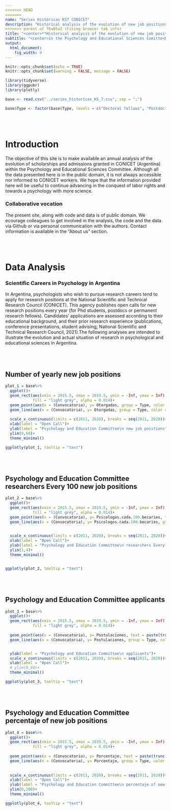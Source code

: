 ```yaml
---
<<<<<<< HEAD
=======
name: "Series Históricas KS7 CONICET"
description: "Historical analysis of the evolution of new job positions in the Psychology and Educational Sciences Comitte"
>>>>>>> parent of 76a85a2 (Fixing browser tab info)
title: "<center>**Historical analysis of the evolution of new job positions**</center>"
subtitle: "<center>in the Psychology and Educational Sciences Comitte<br>(CONICET, ARGENTINA)</center>"
output: 
  html_document: 
    fig_width: 9
---
```


<!-- Primary Meta Tags -->
<title>Análisis de la evolución histórica de becas e ingresos a carrera en la Comisión de Psicología y Ciencias de la Educación (KS7) - CONICET</title>
<meta name="title" content="Análisis de la evolución histórica de becas e ingresos a carrera en la Comisión de Psicología y Ciencias de la Educación (KS7) - CONICET">
<meta name="description" content="El objetivo de este sitio es poner a disposición de la comunidad científica un análisis anual de la evolución de becas e ingresos otorgados por el CONICET (Argentina) dentro de la Comisión de Psicología y Ciencias de la Educación. A pesar de que los datos presentados aquí sean de dominio público, no siempre es accesible ni es informado a los/as trabajadores/as de CONICET. Esperamos que la información disponible aquí sea de utilidad para continuar avanzando en la conquista de derechos laborales y hacia una psicología con más ciencia.">

<!-- Open Graph / Facebook -->
<meta property="og:type" content="website">
<meta property="og:url" content="https://metatags.io/">
<meta property="og:title" content="Análisis de la evolución histórica de becas e ingresos a carrera en la Comisión de Psicología y Ciencias de la Educación (KS7) - CONICET">
<meta property="og:description" content="El objetivo de este sitio es poner a disposición de la comunidad científica un análisis anual de la evolución de becas e ingresos otorgados por el CONICET (Argentina) dentro de la Comisión de Psicología y Ciencias de la Educación. A pesar de que los datos presentados aquí sean de dominio público, no siempre es accesible ni es informado a los/as trabajadores/as de CONICET. Esperamos que la información disponible aquí sea de utilidad para continuar avanzando en la conquista de derechos laborales y hacia una psicología con más ciencia.">
<meta property="og:image" content="/preview_image.png">

<!-- Twitter -->
<meta property="twitter:card" content="summary_large_image">
<meta property="twitter:url" content="https://metatags.io/">
<meta property="twitter:title" content="Análisis de la evolución histórica de becas e ingresos a carrera en la Comisión de Psicología y Ciencias de la Educación (KS7) - CONICET">
<meta property="twitter:description" content="El objetivo de este sitio es poner a disposición de la comunidad científica un análisis anual de la evolución de becas e ingresos otorgados por el CONICET (Argentina) dentro de la Comisión de Psicología y Ciencias de la Educación. A pesar de que los datos presentados aquí sean de dominio público, no siempre es accesible ni es informado a los/as trabajadores/as de CONICET. Esperamos que la información disponible aquí sea de utilidad para continuar avanzando en la conquista de derechos laborales y hacia una psicología con más ciencia.">
<meta property="twitter:image" content="https://metatags.io/assets/meta-tags-16a33a6a8531e519cc0936fbba0ad904e52d35f34a46c97a2c9f6f7dd7d336f2.png">

```r

knitr::opts_chunk$set(echo = TRUE)
knitr::opts_chunk$set(warning = FALSE, message = FALSE) 

library(tidyverse)
library(ggpubr)
library(plotly)

```


```r


base <- read.csv("../series_historicas_KS_7.csv", sep = ";")

base$Type <- factor(base$Type, levels = c("Doctoral fellows", "Postdoctoral fellows", "Permanent Research Fellows"))

```


<br>
<br>

# Introduction

The objective of this site is to make available an annual analysis of the evolution of scholarships and admissions granted in CONICET (Argentina) within the Psychology and Educational Sciences Committee. Although all the data presented here is in the public domain, it is not always accessible nor informed to CONICET workers. We hope that the information provided here will be useful to continue advancing in the conquest of labor rights and towards a psychology with more science.

### Collaborative vocation

The present site, along with code and data is of public domain. We ecourage colleagues to get involved in the analysis, the code and the data via Github or via personal communication with the authors. Contact information is available in the "About us" section.

<br>
<br>

# Data Analysis

### Scientific Careers in Psychology in Argentina

In Argentina, psychologists who wish to pursue research careers tend to apply for research positions at the National Scientific and Technical Research Council (CONICET). This agency publishes open calls for new research positions every year (for Phd students, postdocs or permanent research fellows). Candidates’ applications are assessed according to their educational background, and their prior research experience (publications, conference presentations, student advising; National Scientific and Technical Research Council, 2021).The following analyses are intended to illustrate the evolution and actual situation of research in psychological and educational sciences in Argentina.


<br>
<br>

## Number of yearly new job positions

```r

plot_1 = base%>%
  ggplot()+
  geom_rect(aes(xmin = 2015.5, xmax = 2019.5, ymin = -Inf, ymax = Inf),
            fill = "light grey", alpha = 0.014)+
  geom_point(aes(x = (Convocatoria), y= Otorgadas, group = Type, color = Type, text = paste(trunc(Otorgadas*1000)/1000)), size = 2)+
  geom_line(aes(x = (Convocatoria), y= Otorgadas, group = Type, color = Type), size = 1.2)+
  
  scale_x_continuous(limits = c(2011, 2020), breaks = seq(2011, 2020))+
  xlab(label = "Open Call")+
  ylab(label = "Psychology and Education Committee\n new job positions")+
  ylim(0,60)+
  theme_minimal()

ggplotly(plot_1, tooltip = "text")

```

<br>
<br>

## Psychology and Education Committee researchers Every 100 new job positions

```r


plot_2 = base%>%
  ggplot()+
  geom_rect(aes(xmin = 2015.5, xmax = 2019.5, ymin = -Inf, ymax = Inf),
            fill = "light grey", alpha = 0.014)+
  geom_point(aes(x = (Convocatoria), y= Psicologos.cada.100.becaries, text = (paste(trunc(Psicologos.cada.100.becaries*1000)/1000)), group = Type, color = Type), size = 2)+
  geom_line(aes(x = (Convocatoria), y= Psicologos.cada.100.becaries, group = Type, color = Type), size = 1.2)+
  

  scale_x_continuous(limits = c(2011, 2020), breaks = seq(2011, 2020))+
  xlab(label = "Open Call")+
  ylab(label = "Psychology and Education Committee\n researchers Every 100 new job positions")+
  ylim(1,4)+
  theme_minimal()


ggplotly(plot_2, tooltip = "text")

```
<br>
<br>

## Psychology and Education Committee applicants

```r

plot_3 = base%>%
  ggplot()+
  geom_rect(aes(xmin = 2015.5, xmax = 2019.5, ymin = -Inf, ymax = Inf),
            fill = "light grey", alpha = 0.014)+
  
  geom_point(aes(x = (Convocatoria), y= Postulaciones, text = paste(trunc(Postulaciones*1000)/1000), group = Type, color = Type), size = 2)+
  geom_line(aes(x = (Convocatoria), y= Postulaciones, group = Type, color = Type), size = 1.2)+


  ylab(label = "Psychology and Education Committee\n applicants")+
  scale_x_continuous(limits = c(2011, 2020), breaks = seq(2011, 2020))+
  xlab(label = "Open Call")+
  # ylim(0,60)+
  theme_minimal()

ggplotly(plot_3, tooltip = "text")

```



<br>
<br>

## Psychology and Education Committee percentaje of new job positions

```r

plot_4 = base%>%
  ggplot()+
  geom_rect(aes(xmin = 2015.5, xmax = 2019.5, ymin = -Inf, ymax = Inf),
            fill = "light grey", alpha = 0.014)+
  
  geom_point(aes(x = (Convocatoria), y= Porcentaje, text = paste(trunc(Porcentaje*1000)/1000), group = Type, color = Type), size = 2)+
  geom_line(aes(x = (Convocatoria), y= Porcentaje, group = Type, color = Type), size = 1.2)+
  
  
  scale_x_continuous(limits = c(2011, 2020), breaks = seq(2011, 2020))+
  xlab(label = "Open Call")+
  ylab(label = "Psychology and Education Committee\n percentaje of new job positions")+
  ylim(0,100)+
  theme_minimal()

ggplotly(plot_4, tooltip = "text")

```

